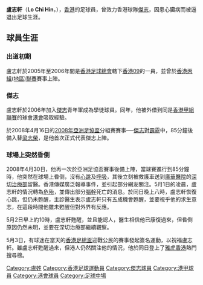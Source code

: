 {{blpunsourced|time=2018-09-26T10:20:30+00:00}}
{{noteta|G1=足球}}{{Football player infobox
| playername = 盧志軒
| fullname = 盧志軒
| englishfullname = Lo, Chi Hin
| dateofbirth = 1989年8月14日
| countryofbirth = [[香港|香港]]
| height = {{height|m=1.73}}
| currentclub = [[傑志|傑志]]
| clubnumber = 26
| position = [[中場|中場]]
| youthyears = 
| youthclubs = [[香港09|香港09]]
| years = 2006–08<br />2007
| clubs = [[傑志|傑志]]<br />→[[香港足球會|港會]]
| caps(goals) = 0 (0)<br />? (0)
| pcupdate = 2008年5月4日
}}'''盧志軒'''（'''Lo Chi Hin'''，{{bd|1989年|8月14日|catIdx=L盧}}），[[香港|香港]]的足球員，曾效力香港球隊[[傑志|傑志]]，因患心臟病而被逼退出足球生涯。

==球員生涯==
===出道初期===
盧志軒於2005年至2006年間是[[香港足球總會|香港足球總會]]轄下[[香港09|香港09]]的一員，並曾於[[香港丙組(地區)聯賽|香港丙組(地區)聯賽]]賽事上陣。

===傑志===
盧志軒於2006年加入[[傑志|傑志]]青年軍成為學徒球員。同年，他被外借到同是[[香港甲組聯賽|香港甲組聯賽]]的球會[[香港足球會|港會]]吸取經驗。

於2008年4月16日的[[2008年亞洲足協盃|2008年亞洲足協盃]]分組賽賽事──[[傑志|傑志]]對[[霹靂足球會|霹靂]]中，85分鐘後備入替[[梁志榮|梁志榮]]，是他首次正式代表傑志上陣。

===球場上突然昏倒===
2008年4月30日，他再一次於亞洲足協盃賽事後備上陣，當球賽進行到85分鐘時，他突然在球場上昏倒，沒有[[心跳|心跳]]及[[呼吸|呼吸]]，其後立刻被救護車送到[[廣華醫院|廣華醫院]]的[[深切治療部|深切治療部]]留醫。香港傳媒廣泛報導事件，並引起部分網友關注。5月1日的凌晨，盧志軒的情況轉為[[危殆|危殆]]，並傳出部分[[腦幹|腦幹]]死亡的消息。於同日晚上八時，盧志軒恢復心跳，但仍未甦醒，主診醫生表示盧志軒只有五成機會甦醒，並要視乎他的求生意志，在這段時間他雖未甦醒但對外界有反應。

5月2日早上約10時，盧志軒甦醒，並且能認人，醫生相信他已康復過來，但昏倒原因仍然未明，並要在深切治療部繼續觀察。

5月3日，有球迷在當天的[[2007年至2008年香港足總盃|香港足總盃]]迎戰公民的賽事發起簽名運動，以祝福盧志軒。雖盧志軒甦醒過來，但港人仍然關注他的情況，他於同日登上了[[雅虎香港|雅虎香港]]熱門搜尋榜。

{{DEFAULTSORT: Lo Chi Hin}} 
[[Category:盧姓|Category:盧姓]]
[[Category:香港足球運動員|Category:香港足球運動員]]
[[Category:傑志球員|Category:傑志球員]]
[[Category:港甲球員|Category:港甲球員]]
[[Category:港會球員|Category:港會球員]]
[[Category:足球中場|Category:足球中場]]